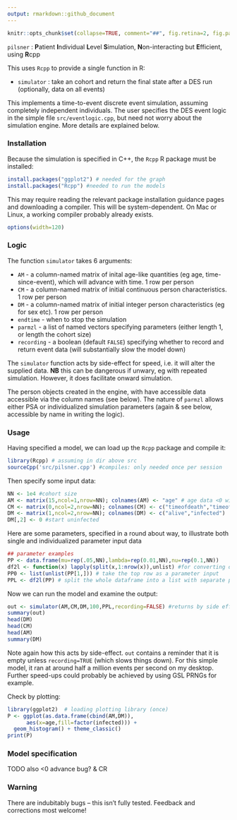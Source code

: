 ```yaml
---
output: rmarkdown::github_document
---
```


<!-- README.md is generated from README.Rmd. Please edit that file -->
<!-- using Rscript -e 'library(rmarkdown); rmarkdown::render("README.Rmd")' -->

```r
knitr::opts_chunk$set(collapse=TRUE, comment="##", fig.retina=2, fig.path = "README_figs/README-")
```



`pilsner` : **P**atient **I**ndividual **L**evel **S**imulation, **N**on-interacting but **E**fficient, using **R**cpp

This uses `Rcpp` to provide a single function in R:

- `simulator` : take an cohort and return the final state after a DES run (optionally, data on all events)

This implements a time-to-event discrete event simulation, assuming completely independent individuals. 
The user specifies the DES event logic in the simple file `src/eventlogic.cpp`, but need not worry about the simulation engine.
More details are explained below. 


### Installation

Because the simulation is specified in C++, the `Rcpp` R package must be installed:

```r
install.packages("ggplot2") # needed for the graph
install.packages("Rcpp") #needed to run the models
```
This may require reading the relevant package installation guidance pages and downloading a compiler. This will be system-dependent. 
On Mac or Linux, a working compiler probably already exists. 


```r
options(width=120)
```

### Logic

The function `simulator` takes 6 arguments:

- `AM` - a column-named matrix of inital age-like quantities (eg age, time-since-event), which will advance with time. 1 row per person 
- `CM` - a column-named matrix of initial continuous person characteristics. 1 row per person 
- `DM` - a column-named matrix of initial integer person characteristics (eg for sex etc). 1 row per person 
- `endtime` - when to stop the simulation
- `parmzl` - a list of named vectors specifying parameters (either length 1, or length the cohort size) 
- `recording` - a boolean (default `FALSE`) specifying whether to record and return event data (will substantially slow the model down)

The `simulator` function acts by side-effect for speed, i.e. it will alter the supplied data. **NB** this can be dangerous if unwary, eg with repeated simulation. However, it does facilitate onward simulation.

The person objects created in the engine, with have accessible data accessible via the column names (see below). The nature of `parmzl` allows either PSA or individualized simulation parameters (again & see below, accessible by name in writing the logic).


### Usage

Having specified a model, we can load up the `Rcpp` package and compile it:


```r
library(Rcpp) # assuming in dir above src
sourceCpp('src/pilsner.cpp') #compiles: only needed once per session
```
Then specify some input data:

```r
NN <- 1e4 #cohort size
AM <- matrix(15,ncol=1,nrow=NN); colnames(AM) <- "age" # age data <0 will not be advanced
CM <- matrix(0,ncol=2,nrow=NN); colnames(CM) <- c("timeofdeath","timeofinfection")
DM <- matrix(1,ncol=2,nrow=NN); colnames(DM) <- c("alive","infected")
DM[,2] <- 0 #start uninfected
```

Here are some parameters, specified in a round about way, to illustrate both single and individualized parameter input data

```r
## parameter examples
PP <- data.frame(mu=rep(.05,NN),lambda=rep(0.01,NN),nu=rep(0.1,NN))
df2l <- function(x) lapply(split(x,1:nrow(x)),unlist) #for converting dataframe
PP0 <- list(unlist(PP[1,])) # take the top row as a parameter input
PPL <- df2l(PP) # split the whole dataframe into a list with separate parameter for everyone
```

Now we can run the model and examine the output:
```r
out <- simulator(AM,CM,DM,100,PPL,recording=FALSE) #returns by side effect
summary(out)
head(DM)
head(CM)
head(AM)
summary(DM)
```
Note again how this acts by side-effect. `out` contains a reminder that it is empty unless `recording=TRUE` (which slows things down). For this simple model, it ran at around half a million events per second on my desktop. Further speed-ups could probably be achieved by using GSL PRNGs for example.

Check by plotting:
```r
library(ggplot2)  # loading plotting library (once)
P <- ggplot(as.data.frame(cbind(AM,DM)),
      aes(x=age,fill=factor(infected))) +
  geom_histogram() + theme_classic()
print(P)  
```

### Model specification

TODO also <0 advance bug? & CR


### Warning

There are indubitably bugs -- this isn't fully tested. Feedback and corrections most welcome!
